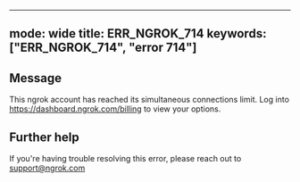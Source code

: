 
---
mode: wide
title: ERR_NGROK_714
keywords: ["ERR_NGROK_714", "error 714"]
---

## Message
This ngrok account has reached its simultaneous connections limit. Log into https://dashboard.ngrok.com/billing to view your options.




## Further help
If you're having trouble resolving this error, please reach out to [support@ngrok.com](mailto:support@ngrok.com?subject=Help%20with%20ERR_NGROK_714)

